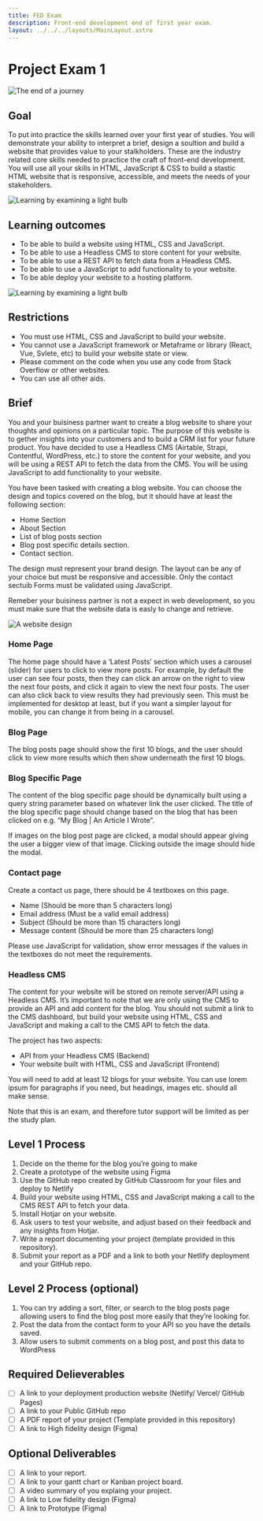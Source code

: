 ```yaml
---
title: FED Exam
description: Front-end development end of first year exam.
layout: ../../../layouts/MainLayout.astro
---
```


# Project Exam 1

![The end of a journey](/images/Seak_ZA_the_end_of_the_learning_journey_into_software_developme.png)

## Goal

To put into practice the skills learned over your first year of studies. You will demonstrate your ability to interpret a brief, design a soultion and build a website that provides value to your stalkholders. These are the industry related core skills needed to practice the craft of front-end development. You will use all your skills in HTML, JavaScript & CSS to build a stastic HTML website that is responsive, accessible, and meets the needs of your stakeholders.

![Learning by examining a light bulb](/images/Seak_ZA_Sam_from_death_stranding_finding_high-tech_blueprints.png)

## Learning outcomes

- To be able to build a website using HTML, CSS and JavaScript.
- To be able to use a Headless CMS to store content for your website.
- To be able to use a REST API to fetch data from a Headless CMS.
- To be able to use a JavaScript to add functionality to your website.
- To be able deploy your website to a hosting platform.

![Learning by examining a light bulb](/images/Seak_ZA_death_stranding_learning_lightbulb_moment_futurism.png)

## Restrictions

- You must use HTML, CSS and JavaScript to build your website.
- You cannot use a JavaScript framework or Metaframe or library (React, Vue, Svlete, etc) to build your website state or view.
- Please comment on the code when you use any code from Stack Overflow or other websites.
- You can use all other aids.

## Brief

You and your buisiness partner want to create a blog website to share your thoughts and opinions on a particular topic. The purpose of this website is to gether insights into your customers and to build a CRM list for your future product. You have decided to use a Headless CMS (Airtable, Strapi, Contentful, WordPress, etc.) to store the content for your website, and you will be using a REST API to fetch the data from the CMS. You will be using JavaScript to add functionality to your website.

You have been tasked with creating a blog website. You can choose the design and topics covered on the blog, but it should have at least the following section:

- Home Section
- About Section
- List of blog posts section
- Blog post specific details section.
- Contact section.

The design must represent your brand design. The layout can be any of your choice but must be responsive and accessible. Only the contact sectuib Forms must be validated using JavaScript.

Remeber your buisiness partner is not a expect in web development, so you must make sure that the website data is easly to change and retrieve.

![A website design](/images/Seak_ZA_A_UI_website_design_of_a_norweigan_student_blog_publica-with-green.png)

### Home Page

The home page should have a ‘Latest Posts’ section which uses a carousel (slider) for users to click to view more posts. For example, by default the user can see four posts, then they can click an arrow on the right to view the next four posts, and click it again to view the next four posts. The user can also click back to view results they had previously seen. This must be implemented for desktop at least, but if you want a simpler layout for mobile, you can change it from being in a carousel.

### Blog Page

The blog posts page should show the first 10 blogs, and the user should click to view more results which then show underneath the first 10 blogs.

### Blog Specific Page

The content of the blog specific page should be dynamically built using a query string parameter based on whatever link the user clicked. The title of the blog specific page should change based on the blog that has been clicked on e.g. “My Blog | An Article I Wrote”.

If images on the blog post page are clicked, a modal should appear giving the user a bigger view of that image. Clicking outside the image should hide the modal.

### Contact page

Create a contact us page, there should be 4 textboxes on this page.

- Name (Should be more than 5 characters long)
- Email address (Must be a valid email address)
- Subject (Should be more than 15 characters long)
- Message content (Should be more than 25 characters long)

Please use JavaScript for validation, show error messages if the values in the textboxes do not meet the requirements.

### Headless CMS

The content for your website will be stored on remote server/API using a Headless CMS. It’s important to note that we are only using the CMS to provide an API and add content for the blog. You should not submit a link to the CMS dashboard, but build your website using HTML, CSS and JavaScript and making a call to the CMS API to fetch the data.

The project has two aspects:

- API from your Headless CMS (Backend)
- Your website built with HTML, CSS and JavaScript (Frontend)

You will need to add at least 12 blogs for your website. You can use lorem ipsum for paragraphs if you need, but headings, images etc. should all make sense.

Note that this is an exam, and therefore tutor support will be limited as per the study plan.

## Level 1 Process

1. Decide on the theme for the blog you’re going to make
2. Create a prototype of the website using Figma
3. Use the GitHub repo created by GitHub Classroom for your files and deploy to Netlify
4. Build your website using HTML, CSS and JavaScript making a call to the CMS REST API to fetch your data.
5. Install Hotjar on your website.
6. Ask users to test your website, and adjust based on their feedback and any insights from Hotjar.
7. Write a report documenting your project (template provided in this repository).
8. Submit your report as a PDF and a link to both your Netlify deployment and your GitHub repo.

## Level 2 Process (optional)

1. You can try adding a sort, filter, or search to the blog posts page allowing users to find the blog post more easily that they’re looking for.
2. Post the data from the contact form to your API so you have the details saved.
3. Allow users to submit comments on a blog post, and post this data to WordPress

## Required Delieverables

- [ ] A link to your deployment production website (Netlify/ Vercel/ GitHub Pages)
- [ ] A link to your Public GitHub repo
- [ ] A PDF report of your project (Template provided in this repository)
- [ ] A link to High fidelity design (Figma)

## Optional Deliverables

- [ ] A link to your report.
- [ ] A link to your gantt chart or Kanban project board.
- [ ] A video summary of you explaing your project.
- [ ] A link to Low fidelity design (Figma)
- [ ] A link to Prototype (Figma)
